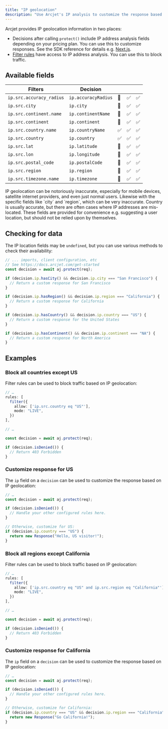```yaml
---
title: "IP geolocation"
description: "Use Arcjet's IP analysis to customize the response based on the IP location."
---
```



Arcjet provides IP geolocation information in two places:

- Decisions after calling `protect()` include IP address analysis fields
  depending on your pricing plan. You can use this to customize responses. See
  the SDK reference for details e.g. [Next.js](/reference/nextjs#ip-analysis).
- [Filter rules](/filters/quick-start) have access to IP address analysis. You
  can use this to block traffic.

## Available fields

| Filters                  | Decision            | <Badge text="Free" variant="caution" /> | <Badge text="Starter" variant="note" /> | <Badge text="Business" variant="tip" /> |
| ------------------------ | ------------------- | --------------------------------------- | --------------------------------------- | --------------------------------------- |
| `ip.src.accuracy_radius` | `ip.accuracyRadius` | 🚫                                      | ✅                                      | ✅                                      |
| `ip.src.city`            | `ip.city`           | 🚫                                      | ✅                                      | ✅                                      |
| `ip.src.continent.name`  | `ip.continentName`  | 🚫                                      | ✅                                      | ✅                                      |
| `ip.src.continent`       | `ip.continent`      | 🚫                                      | ✅                                      | ✅                                      |
| `ip.src.country.name`    | `ip.countryName`    | ✅                                      | ✅                                      | ✅                                      |
| `ip.src.country`         | `ip.country`        | ✅                                      | ✅                                      | ✅                                      |
| `ip.src.lat`             | `ip.latitude`       | 🚫                                      | ✅                                      | ✅                                      |
| `ip.src.lon`             | `ip.longitude`      | 🚫                                      | ✅                                      | ✅                                      |
| `ip.src.postal_code`     | `ip.postalCode`     | 🚫                                      | ✅                                      | ✅                                      |
| `ip.src.region`          | `ip.region`         | 🚫                                      | ✅                                      | ✅                                      |
| `ip.src.timezone.name`   | `ip.timezone`       | 🚫                                      | ✅                                      | ✅                                      |

<Aside type="caution">
  IP geolocation can be notoriously inaccurate, especially for mobile devices,
  satellite internet providers, and even just normal users. Likewise with the
  specific fields like `city` and `region`, which can be very inaccurate.
  Country is usually accurate, but there are often cases where IP addresses are
  mis-located. These fields are provided for convenience e.g. suggesting a user
  location, but should not be relied upon by themselves.
</Aside>

## Checking for data

The IP location fields may be `undefined`, but you can use various methods to
check their availability:

```ts
// ... imports, client configuration, etc
// See https://docs.arcjet.com/get-started
const decision = await aj.protect(req);

if (decision.ip.hasCity() && decision.ip.city === "San Francisco") {
  // Return a custom response for San Francisco
}

if (decision.ip.hasRegion() && decision.ip.region === "California") {
  // Return a custom response for California
}

if (decision.ip.hasCountry() && decision.ip.country === "US") {
  // Return a custom response for the United States
}

if (decision.ip.hasContinent() && decision.ip.continent === "NA") {
  // Return a custom response for North America
}
```

## Examples

### Block all countries except US

Filter rules can be used to block traffic based on IP geolocation:

```ts
// …
rules: [
  filter({
    allow: ['ip.src.country eq "US"'],
    mode: "LIVE",
  })
],

// …

const decision = await aj.protect(req);

if (decision.isDenied()) {
  // Return 403 Forbidden
}
```

### Customize response for US

The `ip` field on a `decision` can be used to customize the response based on IP
geolocation:

```ts
// …
const decision = await aj.protect(req);

if (decision.isDenied()) {
  // Handle your other configured rules here.
}

// Otherwise, customize for US:
if (decision.ip.country === "US") {
  return new Response("Hello, US visitor!");
}
```

### Block all regions except California

Filter rules can be used to block traffic based on IP geolocation:

```ts
// …
rules: [
  filter({
    allow: ['ip.src.country eq "US" and ip.src.region eq "California"'],
    mode: "LIVE",
  })
],

// …

const decision = await aj.protect(req);

if (decision.isDenied()) {
  // Return 403 Forbidden
}
```

### Customize response for California

The `ip` field on a `decision` can be used to customize the response based on IP
geolocation:

```ts
// …
const decision = await aj.protect(req);

if (decision.isDenied()) {
  // Handle your other configured rules here.
}

// Otherwise, customize for California:
if (decision.ip.country === "US" && decision.ip.region === "California") {
  return new Response("Go California!");
}
```
